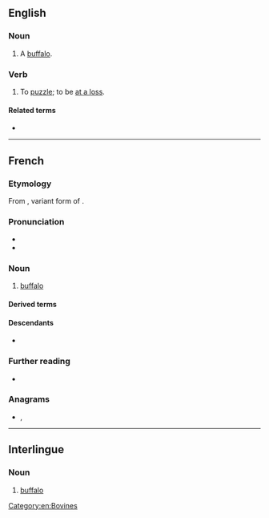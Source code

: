 {{also|büffle}}
==English==

===Noun===
{{en-noun}}

# {{lb|en|obsolete}} A [[buffalo]].
#: {{rfquotek|en|Sir T. Herbert}}

{{Webster 1913}}

===Verb===
{{en-verb|buffl}}

# {{lb|en|intransitive}} To [[puzzle]]; to be [[at a loss]].
#: {{rfquotek|en|Jonathan Swift}}

====Related terms====
* {{l|en|baffle}}

----

==French==

===Etymology===
From {{inh|fr|VL.|*būfalus}}, variant form of {{m|la|būbalus}}.

===Pronunciation===
* {{fr-IPA}}
* {{audio|fr|Fr-buffle.ogg|audio}}

===Noun===
{{fr-noun|m|f=bufflonne}}

# [[buffalo]]

====Derived terms====
{{der3|fr
|buffle du cap
|buffle équinoxial
|buffle nain
}}

====Descendants====
* {{desc|de|Büffel|bor=1}}

===Further reading===
* {{R:TLFi}}

===Anagrams===
* {{l|fr|bluffe}}, {{l|fr|bluffé}}

----

==Interlingue==

===Noun===
{{head|ie|noun}}

# [[buffalo]]

[[Category:en:Bovines]]